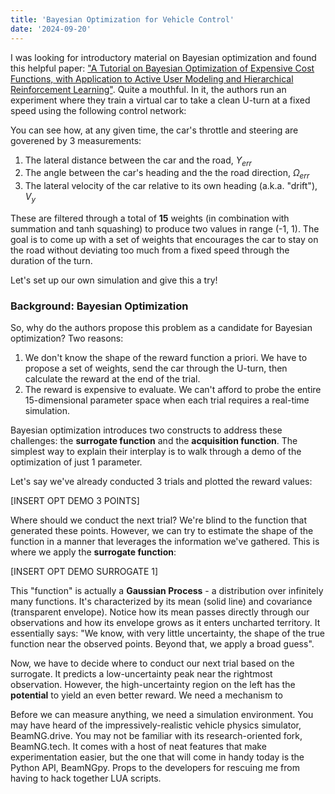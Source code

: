 ```yaml
---
title: 'Bayesian Optimization for Vehicle Control'
date: '2024-09-20'
---
```


I was looking for introductory material on Bayesian optimization and found this helpful paper: ["A Tutorial
on Bayesian Optimization of Expensive Cost Functions, with Application to Active User Modeling and
Hierarchical Reinforcement Learning"](http://haikufactory.com/files/bayopt.pdf). Quite a mouthful. In it, 
the authors run an experiment where they train a virtual car to take a clean U-turn at a fixed speed using 
the following control network:

<MdxImage 
    filePath='bayesian-beamng/vehicle_control_network.jpg'
    alt="Control network producing throttle and steering from physical measurements"
    maxWidth="1200px"
    originalWidth={1844}
    originalHeight={1290}
    title="Trajectory-following policy"
/>

You can see how, at any given time, the car's throttle and steering are goverened by 3 measurements:

1. The lateral distance between the car and the road, $Y_{err}$
2. The angle between the car's heading and the the road direction, $\Omega_{err}$
3. The lateral velocity of the car relative to its own heading (a.k.a. "drift"), $V_y$

These are filtered through a total of **15** weights (in combination with summation and tanh squashing) to
produce two values in range (-1, 1). The goal is to come up with a set of weights that encourages the car to stay
on the road without deviating too much from a fixed speed through the duration of the turn.

Let's set up our own simulation and give this a try!

### Background: Bayesian Optimization

So, why do the authors propose this problem as a candidate for Bayesian optimization? Two reasons:

1. We don't know the shape of the reward function a priori. We have to propose a set of weights, send the car
through the U-turn, then calculate the reward at the end of the trial.
2. The reward is expensive to evaluate. We can't afford to probe the entire 15-dimensional parameter space
when each trial requires a real-time simulation.

Bayesian optimization introduces two constructs to address these challenges: the **surrogate function** and
the **acquisition function**. The simplest way to explain their interplay is to walk through a demo of the
optimization of just 1 parameter.

Let's say we've already conducted 3 trials and plotted the reward values:

[INSERT OPT DEMO 3 POINTS]

Where should we conduct the next trial? We're blind to the function that generated these points. However, we can
try to estimate the shape of the function in a manner that leverages the information we've gathered. This is
where we apply the **surrogate function**:

[INSERT OPT DEMO SURROGATE 1]

This "function" is actually a **Gaussian Process** - a distribution over infinitely many functions. It's
characterized by its mean (solid line) and covariance (transparent envelope). Notice how its mean passes
directly through our observations and how its envelope grows as it enters uncharted territory. It
essentially says: "We know, with very little uncertainty, the shape of the true function near the observed points.
Beyond that, we apply a broad guess".

Now, we have to decide where to conduct our next trial based on the surrogate. It predicts a low-uncertainty
peak near the rightmost observation. However, the high-uncertainty region on the left has the **potential** to
yield an even better reward. We need a mechanism to 

Before we can measure anything, we need a simulation environment. You may have heard of the
impressively-realistic vehicle physics simulator, BeamNG.drive. You may not be familiar with its
research-oriented fork, BeamNG.tech. It comes with a host of neat features that make experimentation easier,
but the one that will come in handy today is the Python API, BeamNGpy. Props to the developers for
rescuing me from having to hack together LUA scripts.

<MdxVideo
    filePath='bayesian-beamng/scatter_animation_1.mp4'
    alt="Optimization progress"
    maxWidth="3600px"
    originalWidth={3600}
    originalHeight={1200}
    muted={true}
/>